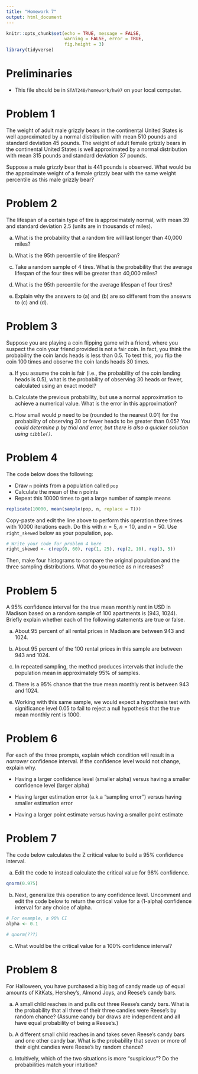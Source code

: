 ```yaml
---
title: "Homework 7"
output: html_document
---
```


```r
knitr::opts_chunk$set(echo = TRUE, message = FALSE,
                      warning = FALSE, error = TRUE,
                      fig.height = 3)
library(tidyverse)
```


# Preliminaries

- This file should be in `STAT240/homework/hw07` on your local computer.


# Problem 1

The weight of adult male grizzly bears in the continental United States is well approximated by a normal distribution with mean 510 pounds and standard deviation 45 pounds. The weight of adult female grizzly bears in the continental United States is well approximated by a normal distribution with mean 315 pounds and standard deviation 37 pounds.

Suppose a male grizzly bear that is 441 pounds is observed. What would be the approximate weight of a female grizzly bear with the same weight percentile as this male grizzly bear?


# Problem 2

The lifespan of a certain type of tire is approximately normal, with mean 39 and standard deviation 2.5 (units are in thousands of miles).
  
(a) What is the probability that a random tire will last longer than 40,000 miles?

(b) What is the 95th percentile of tire lifespan?

(c) Take a random sample of 4 tires.  What is the probability that the average lifespan of the four tires will be greater than 40,000 miles?

(d) What is the 95th percentile for the average lifespan of four tires?  

(e) Explain why the answers to (a) and (b) are so different from the ansewrs to (c) and (d).


# Problem 3

Suppose you are playing a coin flipping game with a friend, where you suspect the coin your friend provided is not a fair coin.  In fact, you think the probability the coin lands heads is less than 0.5.  To test this, you flip the coin 100 times and observe the coin lands heads 30 times.
  
(a) If you assume the coin is fair (i.e., the probability of the coin landing heads is 0.5), what is the probability of observing 30 heads or fewer, calculated using an exact model?

(b) Calculate the previous probability, but use a normal approximation to achieve a numerical value. What is the error in this approximation?

(c) How small would $p$ need to be (rounded to the nearest 0.01) for the probability of observing 30 or fewer heads to be greater than 0.05? *You could determine $p$ by trial and error, but there is also a quicker solution using `tibble()`.*


# Problem 4

The code below does the following: 

- Draw `n` points from a population called `pop`
- Calculate the mean of the `n` points
- Repeat this 10000 times to get a large number of sample means

```r
replicate(10000, mean(sample(pop, n, replace = T)))
```

Copy-paste and edit the line above to perform this operation three times with 10000 iterations each.  Do this with $n = 5$, $n = 10$, and $n = 50$. Use `right_skewed` below as your population, `pop`.

```r
# Write your code for problem 4 here
right_skewed <- c(rep(0, 60), rep(1, 25), rep(2, 10), rep(3, 5))

```


Then, make four histograms to compare the original population and the three sampling distributions.  What do you notice as $n$ increases?


# Problem 5

A 95% confidence interval for the true mean monthly rent in USD in Madison based on a random sample of 100 apartments is (943, 1024).  Briefly explain whether each of the following statements are true or false.

(a) About 95 percent of all rental prices in Madison are between 943 and 1024.

(b) About 95 percent of the 100 rental prices in this sample are between 943 and 1024.

(c) In repeated sampling, the method produces intervals that include the population mean in approximately 95% of samples. 

(d) There is a 95% chance that the true mean monthly rent is between 943 and 1024.

(e) Working with this same sample, we would expect a hypothesis test with significance level 0.05 to fail to reject a null hypothesis that the true mean monthly rent is 1000.


# Problem 6

For each of the three prompts, explain which condition will result in a *narrower* confidence interval.  If the confidence level would not change, explain why.

- Having a larger confidence level (smaller alpha) versus having a smaller confidence level (larger alpha)

- Having larger estimation error (a.k.a "sampling error") versus having smaller estimation error

- Having a larger point estimate versus having a smaller point estimate


# Problem 7

The code below calculates the Z critical value to build a 95% confidence interval.

(a) Edit the code to instead calculate the critical value for 98% confidence.

```r
qnorm(0.975)
```

(b) Next, generalize this operation to any confidence level.  Uncomment and edit the code below to return the critical value for a (1-alpha) confidence interval for any choice of alpha.

```r
# For example, a 90% CI
alpha <- 0.1

# qnorm(???)
```

(c) What would be the critical value for a 100% confidence interval?


# Problem 8

For Halloween, you have purchased a big bag of candy made up of equal amounts of KitKats, Hershey's, Almond Joys, and Reese's candy bars.

(a) A small child reaches in and pulls out three Reese's candy bars.  What is the probability that all three of their three candies were Reese's by random chance?  (Assume candy bar draws are independent and all have equal probability of being a Reese's.)

(b) A different small child reaches in and takes seven Reese's candy bars and one other candy bar.  What is the probability that seven or more of their eight candies were Reese's by random chance?

(c) Intuitively, which of the two situations is more "suspicious"?  Do the probabilities match your intuition?



